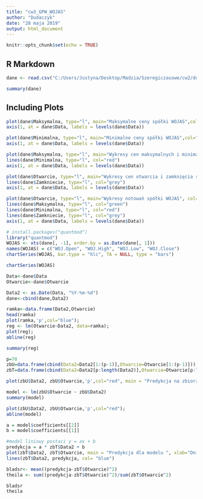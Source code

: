 ```yaml
---
title: "cw3_GPW_WOJAS"
author: "Dudaczyk"
date: "28 maja 2019"
output: html_document
---
```


```r
knitr::opts_chunk$set(echo = TRUE)
```

## R Markdown

```r
dane <- read.csv("C:/Users/Justyna/Desktop/Madzia/Szeregiczasowe/cw2/dudaczyk-GPW-WOJAS.csv", header=TRUE)[,1:5]

summary(dane)
```

## Including Plots

```r
plot(dane$Maksymalna, type="l", main="Maksymalne ceny spółki WOJAS",col="green",xlab = "Data", ylab="Notowania")
axis(1, at = dane$Data, labels = levels(dane$Data))
```
```r
plot(dane$Minimalna, type="l", main="Minimalne ceny spółki WOJAS",col="red",xlab = "Data", ylab="Notowania")
axis(1, at = dane$Data, labels = levels(dane$Data))
```
```r
plot(dane$Maksymalna, type="l", main="Wykresy cen maksymalnych i minimalnych spółki WOJAS", col="green",xlab = "Data", ylab = "Notowania spółki WOJAS")
lines(dane$Minimalna, type="l", col="red")
axis(1, at = dane$Data, labels = levels(dane$Data))

plot(dane$Otwarcie, type="l", main="Wykresy cen otwarcia i zamknięcia spółki WOJAS", col="blue",xlab = "Data", ylab = "Notowania spółki WOJAS")
lines(dane$Zamkniecie, type="l", col="grey")
axis(1, at = dane$Data, labels = levels(dane$Data))
```
```r
plot(dane$Otwarcie, type="l", main="Wykresy notowań spółki WOJAS", col="blue",xlab = "Data", ylab = "Notowania spółki WOJAS")
lines(dane$Maksymalna, type="l", col="green")
lines(dane$Minimalna, type="l", col="red")
lines(dane$Zamkniecie, type="l", col="grey")
axis(1, at = dane$Data, labels = levels(dane$Data))
```

```r
# install.packages("quantmod")
library("quantmod")
WOJAS <- xts(dane[, -1], order.by = as.Date(dane[, 1]))
names(WOJAS) = c("WOJ.Open", "WOJ.High", "WOJ.Low", "WOJ.Close")
chartSeries(WOJAS, bar.type = "hlc", TA = NULL, type = "bars")
```
```r
chartSeries(WOJAS)
```
```r
Data<-dane$Data
Otwarcie<-dane$Otwarcie
```

```r
Data2 <- as.Date(Data, "%Y-%m-%d")
dane<-cbind(dane,Data2)
```

```r
ramka<-data.frame(Data2,Otwarcie)
head(ramka)
plot(ramka,'p',col="blue");
reg <- lm(Otwarcie~Data2, data=ramka);
plot(reg);
abline(reg)
```

```r
summary(reg)
```

```r
p=70
zbU=data.frame(cbind(Data2=Data2[1:(p-1)],Otwarcie=Otwarcie[1:(p-1)]))
zbT=data.frame(cbind(Data2=Data2[p:length(Data2)],Otwarcie=Otwarcie[p:length(Otwarcie)]))
```

```r
plot(zbU$Data2, zbU$Otwarcie,'p',col="red", main = "Predykcja na zbiorze uczącym", xlab="Dni", ylab="Otwarcie")
```

```r
model <- lm(zbU$Otwarcie ~ zbU$Data2)
summary(model)
```

```r
plot(zbU$Data2, zbU$Otwarcie,'p',col="red");
abline(model)
```

```r
a = model$coefficients[[2]]
b = model$coefficients[[1]]

#model liniowy postaci y = ax + b
predykcja = a * zbT$Data2 + b
plot(zbT$Data2, zbT$Otwarcie, main = "Predykcja dla modelu ", xlab="Dni", ylab="Kursy")
lines(zbT$Data2, predykcja, col= "blue")
```

```r
bladsr<- mean((predykcja-zbT$Otwarcie)^2)
theila <- sum((predykcja-zbT$Otwarcie)^2)/sum(zbT$Otwarcie^2)
```

```r
bladsr
theila
```